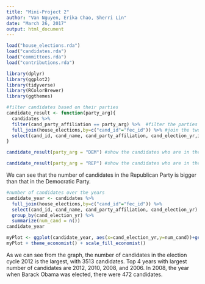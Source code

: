 ```yaml
---
title: "Mini-Project 2"
author: "Van Nguyen, Erika Chao, Sherri Lin"
date: "March 26, 2017"
output: html_document
---
```



```r
load("house_elections.rda")
load("candidates.rda")
load("committees.rda")
load("contributions.rda")
```

```r
library(dplyr)
library(ggplot2)
library(tidyverse)
library(RColorBrewer)
library(ggthemes)
```

```r
#filter candidates based on their parties
candidate_result <- function(party_arg){
  candidates %>% 
  filter(cand_party_affiliation == party_arg) %>%  #filter the parties
  full_join(house_elections,by=c("cand_id"="fec_id")) %>% #join the two tables by candidates' id
  select(cand_id, cand_name, cand_party_affiliation, cand_election_yr,incumbent) 
}

candidate_result(party_arg = "DEM") #show the candidates who are in the deomocratic party
```

```r
candidate_result(party_arg = "REP") #show the candidates who are in the republic party
```
We can see that the number of candidates in the Republican Party is bigger than that in the Democratic Party. 

```r
#number of candidates over the years
candidate_year <- candidates %>%
  full_join(house_elections,by=c("cand_id"="fec_id")) %>%
  select(cand_id, cand_name, cand_party_affiliation, cand_election_yr) %>%
  group_by(cand_election_yr) %>% 
  summarize(num_cand = n())
candidate_year
```

```r
myPlot <- ggplot(candidate_year, aes(x=cand_election_yr,y=num_cand))+geom_bar(stat = "identity")
myPlot + theme_economist() + scale_fill_economist()
```

As we can see from the graph, the number of candidates in the election cycle 2012 is the largest, with 3513 candidates. Top 4 years with largest number of candidates are 2012, 2010, 2008, and 2006. In 2008, the year when Barack Obama was elected, there were 472 candidates. 
